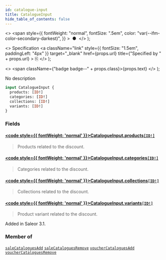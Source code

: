 ```yaml
---
id: catalogue-input
title: CatalogueInput
hide_table_of_contents: false
---
```


  <>
    <span
      style={{
        fontWeight: "normal",
        fontSize: ".5em",
        color: "var(--ifm-color-secondary-darkest)",
      }}
    >
      &nbsp;●&nbsp;
    </span>
  </>
);

  <>
    Specification
    <a
      className="link"
      style={{ fontSize: "1.5em", paddingLeft: "4px" }}
      target="\_blank"
      href={props.url}
      title={"Specified by " + props.url}
    >
      ⎘
    </a>
  </>
);

  <>
    <span className={"badge badge--" + props.class}>{props.text}</span>
  </>
);

No description

```graphql
input CatalogueInput {
  products: [ID!]
  categories: [ID!]
  collections: [ID!]
  variants: [ID!]
}
```

### Fields

#### [<code style={{ fontWeight: 'normal' }}>CatalogueInput.<b>products</b></code>](#)<Bullet />[`[ID!]`](../../api-reference/scalars/id) <Badge class="secondary" text="list"/> <Badge class="secondary" text="scalar"/>

> Products related to the discount.

#### [<code style={{ fontWeight: 'normal' }}>CatalogueInput.<b>categories</b></code>](#)<Bullet />[`[ID!]`](../../api-reference/scalars/id) <Badge class="secondary" text="list"/> <Badge class="secondary" text="scalar"/>

> Categories related to the discount.

#### [<code style={{ fontWeight: 'normal' }}>CatalogueInput.<b>collections</b></code>](#)<Bullet />[`[ID!]`](../../api-reference/scalars/id) <Badge class="secondary" text="list"/> <Badge class="secondary" text="scalar"/>

> Collections related to the discount.

#### [<code style={{ fontWeight: 'normal' }}>CatalogueInput.<b>variants</b></code>](#)<Bullet />[`[ID!]`](../../api-reference/scalars/id) <Badge class="secondary" text="list"/> <Badge class="secondary" text="scalar"/>

> Product variant related to the discount.

Added in Saleor 3.1.

>

### Member of

[`saleCataloguesAdd`](../../api-reference/mutations/sale-catalogues-add) <Badge class="secondary" text="mutation"/><Bullet />[`saleCataloguesRemove`](../../api-reference/mutations/sale-catalogues-remove) <Badge class="secondary" text="mutation"/><Bullet />[`voucherCataloguesAdd`](../../api-reference/mutations/voucher-catalogues-add) <Badge class="secondary" text="mutation"/><Bullet />[`voucherCataloguesRemove`](../../api-reference/mutations/voucher-catalogues-remove) <Badge class="secondary" text="mutation"/>
